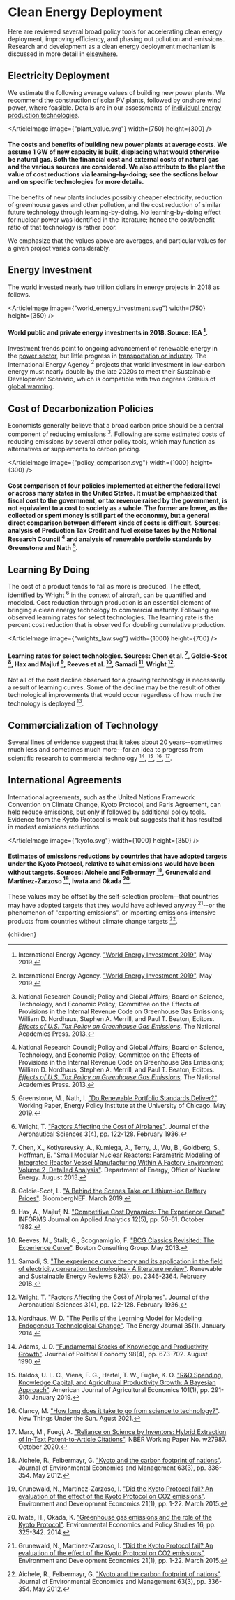 



# Clean Energy Deployment
Here are reviewed several broad policy tools for accelerating clean energy deployment, improving efficiency, and phasing out pollution and emissions. Research and development as a clean energy deployment mechanism is discussed in more detail in [elsewhere](/energy/energy_socioeconomics/rd).

## Electricity Deployment
We estimate the following average values of building new power plants. We recommend the construction of solar PV plants, followed by onshore wind power, where feasible. Details are in our assessments of [individual energy production technologies](/energy/energy_production).


<ArticleImage image={"plant_value.svg"} width={750} height={300} />
#### The costs and benefits of building new power plants at average costs. We assume 1 GW of new capacity is built, displacing what would otherwise be natural gas. Both the financial cost and external costs of natural gas and the various sources are considered. We also attribute to the plant the value of cost reductions via learning-by-doing; see the sections below and on specific technologies for more details.

The benefits of new plants includes possibly cheaper electricity, reduction of greenhouse gases and other pollution, and the cost reduction of similar future technology through learning-by-doing. No learning-by-doing effect for nuclear power was identified in the literature; hence the cost/benefit ratio of that technology is rather poor.

We emphasize that the values above are averages, and particular values for a given project varies considerably.

<CleanEnergyStandardSolution />
<ProductionTaxCreditSolution />
<InvestmentTaxCreditSolution />


## Energy Investment
The world invested nearly two trillion dollars in energy projects in 2018 as follows.

<ArticleImage image={"world_energy_investment.svg"} width={750} height={350} />
#### World public and private energy investments in 2018. Source: IEA [^13].

Investment trends point to ongoing advancement of renewable energy in the [power sector](/energy/energy_distribution/grid_overview), but little progress in [transportation or industry](/energy/transport). The International Energy Agency [^13] projects that world investment in low-carbon energy must nearly double by the late 2020s to meet their Sustainable Development Scenario, which is compatible with two degrees Celsius of [global warming](/habitat/environment/climate_socio).

## Cost of Decarbonization Policies
Economists generally believe that a broad carbon price should be a central component of reducing emissions [^16]. Following are some estimated costs of reducing emissions by several other policy tools, which may function as alternatives or supplements to carbon pricing.

<ArticleImage image={"policy_comparison.svg"} width={1000} height={300} />
#### Cost comparison of four policies implemented at either the federal level or across many states in the United States. It must be emphasized that fiscal cost to the government, or tax revenue raised by the government, is not equivalent to a cost to society as a whole. The former are lower, as the collected or spent money is still part of the econonmy, but a general direct comparison between different kinds of costs is difficult. Sources: analysis of Production Tax Credit and fuel excise taxes by the National Research Council [^16] and analysis of renewable portfolio standards by Greenstone and Nath [^9].

## Learning By Doing
The cost of a product tends to fall as more is produced. The effect, identified by Wright [^22] in the context of aircraft, can be quantified and modeled. Cost reduction through production is an essential element of bringing a clean energy technology to commercial maturity. Following are observed learning rates for select technologies. The learning rate is the percent cost reduction that is observed for doubling cumulative production.

<ArticleImage image={"wrights_law.svg"} width={1000} height={700} />
#### Learning rates for select technologies. Sources: Chen et al. [^6], Goldie-Scot [^8], Hax and Majluf [^12], Reeves et al. [^19], Samadi [^20], Wright [^22].

Not all of the cost decline observed for a growing technology is necessarily a result of learning curves. Some of the decline may be the result of other technological improvements that would occur regardless of how much the technology is deployed [^17].

## Commercialization of Technology
Several lines of evidence suggest that it takes about 20 years--sometimes much less and sometimes much more--for an idea to progress from scientific research to commercial technology [^1], [^3], [^7], [^15].

## International Agreements
International agreements, such as the United Nations Framework Convention on Climate Change, Kyoto Protocol, and Paris Agreement, can help reduce emissions, but only if followed by additional policy tools. Evidence from the Kyoto Protocol is weak but suggests that it has resulted in modest emissions reductions.

<ArticleImage image={"kyoto.svg"} width={1000} height={350} />
#### Estimates of emissions reductions by countries that have adopted targets under the Kyoto Protocol, relative to what emissions would have been without targets. Sources: Aichele and Felbermayr [^2], Grunewald and Martínez-Zarzoso [^10], Iwata and Okada [^14].

These values may be offset by the self-selection problem--that countries may have adopted targets that they would have achieved anyway [^10]--or the phenomenon of "exporting emissions", or importing emissions-intensive products from countries without climate change targets [^2].

<AgreementToPhaseOutCoalSolution />

[^1]: Adams, J. D. ["Fundamental Stocks of Knowledge and Productivity Growth"](https://www.jstor.org/stable/2937764?seq=1). Journal of Political Economy 98(4), pp. 673-702. August 1990.

[^2]: Aichele, R., Felbermayr, G. ["Kyoto and the carbon footprint of nations"](https://www.sciencedirect.com/science/article/abs/pii/S0095069611001422). Journal of Environmental Economics and Management 63(3), pp. 336-354. May 2012.

[^3]: Baldos, U. L. C., Viens, F. G., Hertel, T. W., Fuglie, K. O. ["R&D Spending, Knowledge Capital, and Agricultural Productivity Growth: A Bayesian Approach"](https://onlinelibrary.wiley.com/doi/abs/10.1093/ajae/aay039). American Journal of Agricultural Economics 101(1), pp. 291-310. January 2019.

[^4]: Bipartisan Policy Center. ["Pathways to Decarbonization: A National Clean Energy Standard"](https://bipartisanpolicy.org/download/?file=/wp-content/uploads/2020/03/BPC_Energy_Clean-Energy-StandardV2.pdf). March 2020.

[^5]: BP. ["Statistical Review of World Energy 2022"](https://www.bp.com/en/global/corporate/energy-economics/statistical-review-of-world-energy.html). 2022.

[^6]: Chen, X., Kotlyarevsky, A., Kumiega, A., Terry, J., Wu, B., Goldberg, S., Hoffman, E. ["Small Modular Nuclear Reactors: Parametric Modeling of Integrated Reactor Vessel Manufacturing Within A Factory Environment Volume 2, Detailed Analysis"](https://www.energy.gov/sites/prod/files/2016/01/f28/IIT-SMRIRVLearningvol2.pdf). Department of Energy, Office of Nuclear Energy. August 2013.

[^7]: Clancy, M. ["How long does it take to go from science to technology?"](https://www.newthingsunderthesun.com/pub/6nunnxqx/release/9?readingCollection=9f57d356). New Things Under the Sun. Agust 2021.

[^8]: Goldie-Scot, L. ["A Behind the Scenes Take on Lithium-ion Battery Prices"](https://about.bnef.com/blog/behind-scenes-take-lithium-ion-battery-prices/). BloombergNEF. March 2019.

[^9]: Greenstone, M., Nath, I. ["Do Renewable Portfolio Standards Deliver?"](https://epic.uchicago.edu/research/do-renewable-portfolio-standards-deliver/). Working Paper, Energy Policy Institute at the University of Chicago. May 2019.

[^10]: Grunewald, N., Martínez-Zarzoso, I. ["Did the Kyoto Protocol fail? An evaluation of the effect of the Kyoto Protocol on CO2 emissions"](https://ideas.repec.org/a/cup/endeec/v21y2016i01p1-22_00.html). Environment and Development Economics 21(1), pp. 1-22. March 2015.

[^11]: Harvey, F., Ambrose, J., Greenfield, P. ["More than 40 countries agree to phase out coal-fired power"](https://www.theguardian.com/environment/2021/nov/03/more-than-40-countries-agree-to-phase-out-coal-fired-power). The Guardian. November 2021.

[^12]: Hax, A., Majluf, N. ["Competitive Cost Dynamics: The Experience Curve"](https://pubsonline.informs.org/doi/abs/10.1287/inte.12.5.50). INFORMS Journal on Applied Analytics 12(5), pp. 50-61. October 1982.

[^13]: International Energy Agency. ["World Energy Investment 2019"](https://www.iea.org/reports/world-energy-investment-2019). May 2019.

[^14]: Iwata, H., Okada, K. ["Greenhouse gas emissions and the role of the Kyoto Protocol"](https://link.springer.com/article/10.1007/s10018-012-0047-1). Environmental Economics and Policy Studies 16, pp. 325-342. 2014.

[^15]: Marx, M., Fuegi, A. ["Reliance on Science by Inventors: Hybrid Extraction of In-Text Patent-to-Article Citations"](https://papers.ssrn.com/sol3/papers.cfm?abstract_id=3718899). NBER Working Paper No. w27987. October 2020.

[^16]: National Research Council; Policy and Global Affairs; Board on Science, Technology, and Economic Policy; Committee on the Effects of Provisions in the Internal Revenue Code on Greenhouse Gas Emissions; William D. Nordhaus, Stephen A. Merrill, and Paul T. Beaton, Editors. [*Effects of U.S. Tax Policy on Greenhouse Gas Emissions*](https://www.nap.edu/catalog/18299/effects-of-us-tax-policy-on-greenhouse-gas-emissions). The National Academies Press. 2013.

[^17]: Nordhaus, W. D. ["The Perils of the Learning Model for Modeling Endogenous Technological Change"](https://www.jstor.org/stable/24693815?seq=1). The Energy Journal 35(1). January 2014.

[^18]: Office of Energy Efficiency & Renewable Energy. ["Residential and Commercial ITC Factsheets"](https://www.energy.gov/eere/solar/articles/residential-and-commercial-itc-factsheets). U.S. Department of Energy. September 2022.

[^19]: Reeves, M., Stalk, G., Scognamiglio, F. ["BCG Classics Revisited: The Experience Curve"](https://www.bcg.com/publications/2013/growth-business-unit-strategy-experience-curve-bcg-classics-revisited). Boston Consulting Group. May 2013.

[^20]: Samadi, S. ["The experience curve theory and its application in the field of electricity generation technologies - A literature review"](https://www.sciencedirect.com/science/article/abs/pii/S1364032117312224). Renewable and Sustainable Energy Reviews 82(3), pp. 2346-2364. February 2018.

[^21]: Sherlock, M. F. ["The Renewable Electricity Production Tax Credit: In Brief"](https://sgp.fas.org/crs/misc/R43453.pdf). Congressional Research Service. April 2020.

[^22]: Wright, T. ["Factors Affecting the Cost of Airplanes"](https://www.uvm.edu/pdodds/research/papers/others/1936/wright1936a.pdf). Journal of the Aeronautical Sciences 3(4), pp. 122-128. February 1936.

[^23]: Yanguas Parra, P. A., Ganti, G., Brecha, R., Hare, B., Schaeffer, M., Fuentes, U. ["Global and regional coal phase-out requirements of the Paris Agreement: Insights from the IPCC Special Report on 1.5°C"](https://climateanalytics.org/publications/2019/coal-phase-out-insights-from-the-ipcc-special-report-on-15c-and-global-trends-since-2015/). Climate Analytics. September 2019.

  <Article 
    focusAreaUrl={focusAreaUrl} 
    hierarchy={hierarchy} 
    site={site}
  >
    {children}
  </Article>
